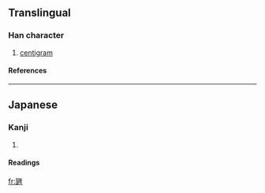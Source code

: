 ==Translingual==
===Han character===
{{Han char|rn=98|rad=瓦|as=09|sn=14|four=|canj=一弓一田土 (MNMWG)}}
# [[centigram]]
====References====
{{Han ref|kx=0750.231|dkj=21561|dj=1159.010|hdz=21428.011|uh=7505|ud=29957}}

----
==Japanese==
===Kanji===
{{ja-kanji|grade=|rs=瓦09}}
# {{defn|Japanese}} 
====Readings====
{{ja-readings|on=|kun=[[せんちぐら]] (senchigura)|nanori=}}

[[fr:甅]]